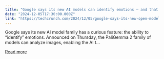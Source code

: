 ```yaml
---
title: "Google says its new AI models can identify emotions — and that has experts worried"
date: "2024-12-05T17:30:00.000Z"
link: "https://techcrunch.com/2024/12/05/google-says-its-new-open-models-can-identify-emotions-and-that-has-experts-worried/"
---
```


Google says its new AI model family has a curious feature: the ability to &#8220;identify&#8221; emotions. Announced on Thursday, the PaliGemma 2 family of models can analyze images, enabling the AI t...

[Read more](https://techcrunch.com/2024/12/05/google-says-its-new-open-models-can-identify-emotions-and-that-has-experts-worried/)
